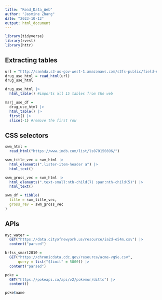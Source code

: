 ```yaml
---
title: "Read_Data_Web"
author: "Jasmine Zhang"
date: "2023-10-12"
output: html_document
---
```


```r
library(tidyverse)
library(rvest)
library(httr)
```
## Extracting tables
```r
url = "http://samhda.s3-us-gov-west-1.amazonaws.com/s3fs-public/field-uploads/2k15StateFiles/NSDUHsaeShortTermCHG2015.htm"
drug_use_html = read_html(url)
drug_use_html

drug_use_html |>
  html_table() #imports all 15 tables from the web
```

```r
marj_use_df =
  drug_use_html |> 
  html_table() |> 
  first() |> 
  slice(-1) #remove the first row
```

## CSS selectors
```r
swm_html = 
  read_html("https://www.imdb.com/list/ls070150896/")

swm_title_vec = swm_html |> 
  html_elements(".lister-item-header a") |> 
  html_text()

swm_gross_vec = swm_html |> 
  html_elements(".text-small:nth-child(7) span:nth-child(5)") |> 
  html_text()

```

```r
swm_df = tibble(
  title = swm_title_vec,
  gross_rev = swm_gross_vec
)
```

## APIs
```r
nyc_water = 
  GET("https://data.cityofnewyork.us/resource/ia2d-e54m.csv") |> 
  content("parsed")
```
```r
brfss_smart2010 = 
  GET("https://chronicdata.cdc.gov/resource/acme-vg9e.csv",
      query = list("$limit" = 5000)) |> 
  content("parsed")
```
```r
poke = 
  GET("https://pokeapi.co/api/v2/pokemon/ditto") |>
  content()

poke$name
```






